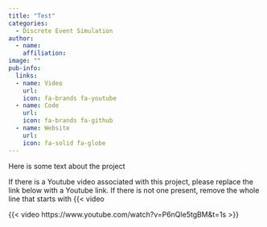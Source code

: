 ```yaml
---
title: "Test"
categories:
  - Discrete Event Simulation
author:
  - name:
    affiliation:
image: ""
pub-info:
  links:
  - name: Video
    url:
    icon: fa-brands fa-youtube
  - name: Code
    url:
    icon: fa-brands fa-github
  - name: Website
    url:
    icon: fa-solid fa-globe
---
```


Here is some text about the project

If there is a Youtube video associated with this project, please replace the link below with a Youtube link.
If there is not one present, remove the whole line that starts with {{< video

{{< video https://www.youtube.com/watch?v=P6nQle5tgBM&t=1s >}}
